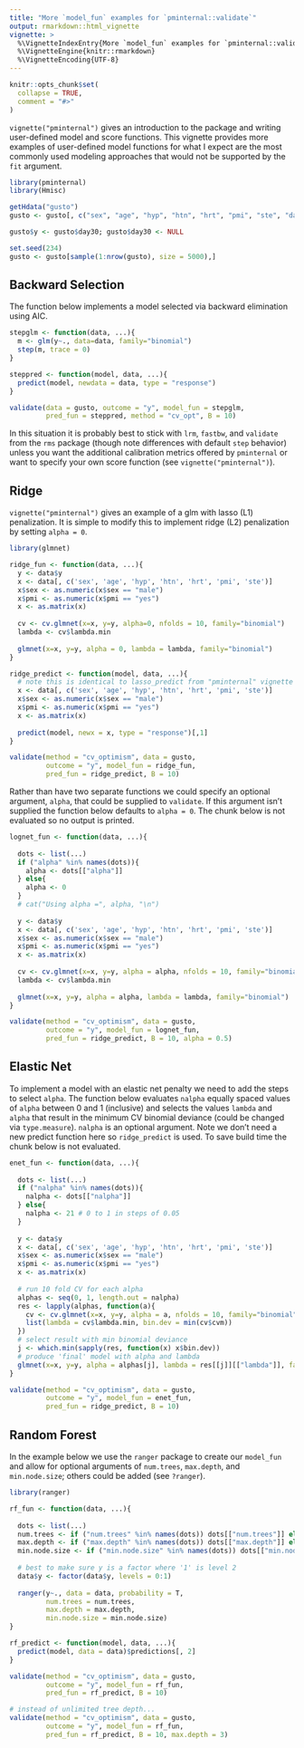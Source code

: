 ```yaml
---
title: "More `model_fun` examples for `pminternal::validate`"
output: rmarkdown::html_vignette
vignette: >
  %\VignetteIndexEntry{More `model_fun` examples for `pminternal::validate`}
  %\VignetteEngine{knitr::rmarkdown}
  %\VignetteEncoding{UTF-8}
---
```


```r
knitr::opts_chunk$set(
  collapse = TRUE,
  comment = "#>"
)
```

`vignette("pminternal")` gives an introduction to the package and writing user-defined model and score functions. This vignette provides more examples of user-defined model functions for what I expect are the most commonly used modeling approaches that would not be supported by the `fit` argument.

```r
library(pminternal)
library(Hmisc)

getHdata("gusto")
gusto <- gusto[, c("sex", "age", "hyp", "htn", "hrt", "pmi", "ste", "day30")]

gusto$y <- gusto$day30; gusto$day30 <- NULL

set.seed(234)
gusto <- gusto[sample(1:nrow(gusto), size = 5000),]
```

## Backward Selection

The function below implements a model selected via backward elimination using AIC. 

```r

stepglm <- function(data, ...){
  m <- glm(y~., data=data, family="binomial")
  step(m, trace = 0)
}

steppred <- function(model, data, ...){
  predict(model, newdata = data, type = "response")
}

validate(data = gusto, outcome = "y", model_fun = stepglm, 
         pred_fun = steppred, method = "cv_opt", B = 10)

```

In this situation it is probably best to stick with `lrm`, `fastbw`, and `validate` from the `rms` package (though note differences with default `step` behavior) unless you want the additional calibration metrics offered by `pminternal` or want to specify your own score function (see `vignette("pminternal")`).

## Ridge

`vignette("pminternal")` gives an example of a glm with lasso (L1) penalization. It is simple to modify this to implement ridge (L2) penalization by setting `alpha = 0`.

```r
library(glmnet)

ridge_fun <- function(data, ...){
  y <- data$y
  x <- data[, c('sex', 'age', 'hyp', 'htn', 'hrt', 'pmi', 'ste')]
  x$sex <- as.numeric(x$sex == "male")
  x$pmi <- as.numeric(x$pmi == "yes")
  x <- as.matrix(x)
  
  cv <- cv.glmnet(x=x, y=y, alpha=0, nfolds = 10, family="binomial")
  lambda <- cv$lambda.min
  
  glmnet(x=x, y=y, alpha = 0, lambda = lambda, family="binomial")
}

ridge_predict <- function(model, data, ...){
  # note this is identical to lasso_predict from "pminternal" vignette
  x <- data[, c('sex', 'age', 'hyp', 'htn', 'hrt', 'pmi', 'ste')]
  x$sex <- as.numeric(x$sex == "male")
  x$pmi <- as.numeric(x$pmi == "yes")
  x <- as.matrix(x)
  
  predict(model, newx = x, type = "response")[,1]
}

validate(method = "cv_optimism", data = gusto, 
         outcome = "y", model_fun = ridge_fun, 
         pred_fun = ridge_predict, B = 10)

```

Rather than have two separate functions we could specify an optional argument, `alpha`, that could be supplied to `validate`. If this argument isn't supplied the function below defaults to `alpha = 0`. The chunk below is not evaluated so no output is printed.

```r
lognet_fun <- function(data, ...){
  
  dots <- list(...)
  if ("alpha" %in% names(dots)){
    alpha <- dots[["alpha"]]
  } else{
    alpha <- 0
  }
  # cat("Using alpha =", alpha, "\n")
  
  y <- data$y
  x <- data[, c('sex', 'age', 'hyp', 'htn', 'hrt', 'pmi', 'ste')]
  x$sex <- as.numeric(x$sex == "male")
  x$pmi <- as.numeric(x$pmi == "yes")
  x <- as.matrix(x)
  
  cv <- cv.glmnet(x=x, y=y, alpha = alpha, nfolds = 10, family="binomial")
  lambda <- cv$lambda.min
  
  glmnet(x=x, y=y, alpha = alpha, lambda = lambda, family="binomial")
}

validate(method = "cv_optimism", data = gusto, 
         outcome = "y", model_fun = lognet_fun, 
         pred_fun = ridge_predict, B = 10, alpha = 0.5)
```

## Elastic Net

To implement a model with an elastic net penalty we need to add the steps to select `alpha`. The function below evaluates `nalpha` equally spaced values of `alpha` between 0 and 1 (inclusive) and selects the values `lambda` and `alpha` that result in the minimum CV binomial deviance (could be changed via `type.measure`). `nalpha` is an optional argument. Note we don't need a new predict function here so `ridge_predict` is used. To save build time the chunk below is not evaluated.

```r
enet_fun <- function(data, ...){
  
  dots <- list(...)
  if ("nalpha" %in% names(dots)){
    nalpha <- dots[["nalpha"]]
  } else{
    nalpha <- 21 # 0 to 1 in steps of 0.05
  }
  
  y <- data$y
  x <- data[, c('sex', 'age', 'hyp', 'htn', 'hrt', 'pmi', 'ste')]
  x$sex <- as.numeric(x$sex == "male")
  x$pmi <- as.numeric(x$pmi == "yes")
  x <- as.matrix(x)
  
  # run 10 fold CV for each alpha
  alphas <- seq(0, 1, length.out = nalpha)
  res <- lapply(alphas, function(a){
    cv <- cv.glmnet(x=x, y=y, alpha = a, nfolds = 10, family="binomial")
    list(lambda = cv$lambda.min, bin.dev = min(cv$cvm))
  })
  # select result with min binomial deviance
  j <- which.min(sapply(res, function(x) x$bin.dev))
  # produce 'final' model with alpha and lambda
  glmnet(x=x, y=y, alpha = alphas[j], lambda = res[[j]][["lambda"]], family="binomial")
}

validate(method = "cv_optimism", data = gusto, 
         outcome = "y", model_fun = enet_fun, 
         pred_fun = ridge_predict, B = 10)

```

## Random Forest

In the example below we use the `ranger` package to create our `model_fun` and allow for optional arguments of `num.trees`, `max.depth`, and `min.node.size`; others could be added (see `?ranger`).

```r
library(ranger)

rf_fun <- function(data, ...){
  
  dots <- list(...)
  num.trees <- if ("num.trees" %in% names(dots)) dots[["num.trees"]] else 500
  max.depth <- if ("max.depth" %in% names(dots)) dots[["max.depth"]] else NULL
  min.node.size	<- if ("min.node.size" %in% names(dots)) dots[["min.node.size"]] else 1
  
  # best to make sure y is a factor where '1' is level 2
  data$y <- factor(data$y, levels = 0:1)
  
  ranger(y~., data = data, probability = T, 
         num.trees = num.trees, 
         max.depth = max.depth, 
         min.node.size = min.node.size)
}

rf_predict <- function(model, data, ...){
  predict(model, data = data)$predictions[, 2] 
}

validate(method = "cv_optimism", data = gusto, 
         outcome = "y", model_fun = rf_fun, 
         pred_fun = rf_predict, B = 10)

# instead of unlimited tree depth...
validate(method = "cv_optimism", data = gusto, 
         outcome = "y", model_fun = rf_fun, 
         pred_fun = rf_predict, B = 10, max.depth = 3)

```


\
\
\
